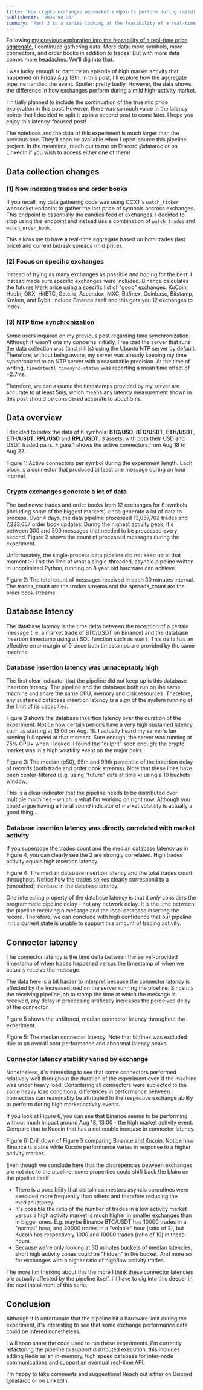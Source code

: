 ```yaml
---
title: 'How crypto exchanges websocket endpoints perform during (mild) high activity periods'
publishedAt: '2023-08-28'
summary: 'Part 2 in a series looking at the feasability of a real-time price aggregate of multiple crypto exchanges. In this entry, we indexed BTC, ETH and RPL over a period of 4 days incuding a high market activity period.'
---
```


Following [my previous exploration into the feasability of a real-time price
aggregate](/blog/realtime-aggregate-experiment), I continued gathering data. More data:
more symbols, more connectors, and order books in addition to trades! But with more data
comes more headaches. We'll dig into that.

I was lucky enough to capture an episode of high market activity that happened on Friday
Aug 18th. In this post, I'll explore how the aggregate pipeline handled the event.
Spoiler: pretty badly. However, the data shows the difference in how exchanges perform
during a mild high-activity market.

I initially planned to include the continuation of the true mid price exploration in
this post. However, there was so much value in the latency points that I decided to
split it up in a second post to come later. I hope you enjoy this latency-focused post!

The notebook and the data of this experiment is much larger than the previous one.
They'll soon be available when I open-source this pipeline project. In the meantime,
reach out to me on Discord @dataroc or on LinkedIn if you wish to access either one of
them!

## Data collection changes

### (1) Now indexing trades and order books

If you recall, my data gathering code was using CCXT's `watch_ticker` websocket endpoint
to gather the last price of symbols accross exchanges. This endpoint is essentially the
candles feed of exchanges. I decided to stop using this endpoint and instead use a
combination of `watch_trades` and `watch_order_book`.

This allows me to have a real-time aggregate based on both trades (last price) and
current bid/ask spreads (mid price).

### (2) Focus on specific exchanges

Instead of trying as many exchanges as possible and hoping for the best, I instead made
sure specific exchanges were included. Binance calculates the futures Mark price using a
specific list of "good" exchanges: KuCoin, Huobi, OKX, HitBTC, Gate.io, Ascendex, MXC,
Bitfinex, Coinbase, Bitstamp, Kraken, and Bybit. Include Binance itself and this gets
you 12 exchanges to index.

### (3) NTP time synchronization

Some users inquired on my previous post regarding time synchronization. Although it
wasn't one my concerns initially, I realized the server that runs the data collection
was (and still is) using the Ubuntu NTP server by default. Therefore, without being
aware, my server was already keeping my time synchronized to an NTP server with a
reasonable precision. At the time of writing, `timedatectl timesync-status` was
reporting a mean time offset of +2.7ms.

Therefore, we can assume the timestamps provided by my server are accurate to at least 5ms,
which means any latency measurement shown in this post should be considered accurate to
about 5ms.

## Data overview

I decided to index the data of 6 symbols: **BTC/USD**, **BTC/USDT**, **ETH/USDT**,
**ETH/USDT**, **RPL/USD** and **RPL/USDT**. 3 assets, with both their USD and USDT
traded pairs. Figure 1 shows the active connectors from Aug 18 to Aug 22.

<StaticPlotlyChart filepath="rae-part2/active_connectors.json">
  Figure 1: Active connectors per symbol during the experiment length. Each
  block is a connector that produced at least one message during an hour
  interval.
</StaticPlotlyChart>

### Crypto exchanges generate a lot of data

The bad news: trades and order books from 12 exchanges for 6 symbols (including some of
the biggest markets) kinda generate a lot of data to process. Over 4 days, the data
pipeline processed 13,057,702 trades and 7,333,657 order book updates. During the
highest activity peak, it's between 300 and 500 messages that needed to be processed
every second. Figure 2 shows the count of processed messages during the experiment.

Unfortunately, the single-process data pipeline did not keep up at that moment :-) I hit
the limit of what a single-threaded, asyncio pipeline written in unoptimized Python,
running on 8 year old hardware can achieve.

<StaticPlotlyChart filepath="rae-part2/input_data_messages.json">
  Figure 2: The total count of messages received in each 30 minutes interval.
  The trades_count are the trades streams and the spreads_count are the order
  book streams.
</StaticPlotlyChart>

## Database latency

The database latency is the time delta between the reception of a certain message (i.e.
a market trade of BTC/USDT on Binance) and the database insertion timestamp using an SQL
function such as `NOW()`. This delta has an effective error margin of 0 since both
timestamps are provided by the same machine.

### Database insertion latency was unnaceptably high

The first clear indicator that the pipeline did not keep up is this database insertion
latency. The pipeline and the database both run on the same machine and share the same
CPU, memory and disk resources. Therefore, any sustained database insertion latency is a
sign of the system running at the limit of its capacities.

Figure 3 shows the database insertion latency over the duration of the experiment.
Notice how certain periods have a very high sustained latency, such as starting at 13:00
on Aug. 18. I actually heard my server's fan running full speed at that moment. Sure
enough, the server was running at 75% CPU+ when I looked. I found the "culprit" soon
enough: the crypto market was in a high volatility event on the major pairs.

<StaticPlotlyChart filepath="rae-part2/database_latency.json">
  Figure 3: The median (p50), 95th and 99th percentile of the insertion delay of
  records (both trade and order book streams). Note that these lines have been
  center-filtered (e.g. using "future" data at time x) using a 10 buckets
  window.
</StaticPlotlyChart>

This is a clear indicator that the pipeline needs to be distributed over multiple
machines - which is what I'm working on right now. Although you could argue having a
literal _sound_ indicator of market volatility is actually a good thing...

### Database insertion latency was directly correlated with market activity

If you superpose the trades count and the median database latency as in Figure 4, you
can clearly see the 2 are strongly correlated. High trades activity equals high
insertion latency.

<StaticPlotlyChart filepath="rae-part2/database_latency_vs_trades.json">
  Figure 4: The median database insertion latency and the total trades count
  throughput. Notice how the trades spikes clearly correspond to a (smoothed)
  increase in the database latency.
</StaticPlotlyChart>

One interesting property of the database latency is that it _only_ considers the
programmatic pipeline delay - not any network delay. It is the time between the pipeline
receiving a message and the local database inserting the record. Therefore, we can
conclude with high confidence that our pipeline in it's current state is unable to
support this amount of trading activity.

## Connector latency

The connector latency is the time delta between the server-provided timestamp of when trades
happened versus the timestamp of when we actually receive the message.

The data here is a bit harder to interpret because the connector latency is affected by
the increased load on the server running the pipeline. Since it's the receiving pipeline
job to stamp the time at which the message is received, any delay in processing
artifically increases the perceived delay of the connector.

Figure 5 shows the unfiltered, median connector latency throughout the experiment.

<StaticPlotlyChart filepath="rae-part2/connector_latency_p50.json">
  Figure 5: The median connector latency. Note that bitfinex was excluded due to
  an overall poor performance and abnormal latency peaks.
</StaticPlotlyChart>

### Connector latency stability varied by exchange

Nonetheless, it's interesting to see that some connectors performed relatively well
throughout the duration of the experiment even if the machine was under heavy load.
Considering all connectors were subjected to the same heavy load conditions, differences
in performance between connectors can reasonably be attributed to the respective
exchange ability to perform during high market activity events.

If you look at Figure 6, you can see that Binance seems to be performing without much
impact around Aug 18, 13:00 - the high market activity event. Compare that to Kucoin
that has a noticeable increase in connector latency.

<StaticPlotlyChart filepath="rae-part2/connector_latency_p50_binance_kucoin.json">
  Figure 6: Drill down of Figure 5 comparing Binance and Kucoin. Notice how
  Binance is stable while Kucoin performance varies in response to a higher
  activity market.
</StaticPlotlyChart>

Even though we conclude here that the discrepencies between exchanges are not due to the
pipeline, some properties could shift back the blaim on the pipeline itself:

- There is a possibility that certain connectors asyncio coroutines were executed more
  frequently than others and therefore reducing the median latency.
- It's possible the ratio of the number of trades in a low activity market versus a high
  activity market is much higher in smaller exchanges than in bigger ones. E.g. maybe
  Binance BTC/USDT has 10000 trades in a "normal" hour, and 30000 trades in a "volatile"
  hour (ratio of 3), but Kucoin has respectively 1000 and 10000 trades (ratio of 10) in
  these hours.
- Because we're only looking at 30 minutes buckets of median latencies, short high
  activity zones could be "hidden" in the bucket. And more so for exchanges with a
  higher ratio of high/low activity trades.

The more I'm thinking about this the more I think these connector latencies are actually
affected by the pipeline itself. I'll have to dig into this deeper in the next
installment of this serie.

## Conclusion

Although it is unfortunate that the pipeline hit a hardware limit during the experiment,
it's interesting to see that some exchange performance data could be infered
nonetheless.

I will soon share the code used to run these experiments. I'm currently refactoring the
pipeline to support distributed execution. this includes adding Redis as an in-memory,
high speed database for inter-node communications and support an eventual real-time API.

I'm happy to take comments and suggestions! Reach out either on Discord @dataroc or on
LinkedIn.
